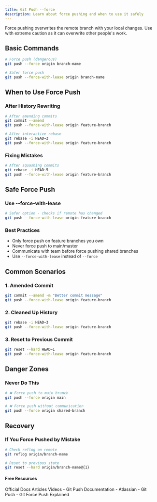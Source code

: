```yaml
---
title: Git Push --force
description: Learn about force pushing and when to use it safely
---
```

Force pushing overwrites the remote branch with your local changes. Use with extreme caution as it can overwrite other people's work.

## Basic Commands

```bash
# Force push (dangerous)
git push --force origin branch-name

# Safer force push
git push --force-with-lease origin branch-name
```

## When to Use Force Push

### After History Rewriting
```bash
# After amending commits
git commit --amend
git push --force-with-lease origin feature-branch

# After interactive rebase
git rebase -i HEAD~3
git push --force-with-lease origin feature-branch
```

### Fixing Mistakes
```bash
# After squashing commits
git rebase -i HEAD~5
git push --force-with-lease origin feature-branch
```

## Safe Force Push

### Use --force-with-lease
```bash
# Safer option - checks if remote has changed
git push --force-with-lease origin feature-branch
```

### Best Practices
- Only force push on feature branches you own
- Never force push to main/master
- Communicate with team before force pushing shared branches
- Use `--force-with-lease` instead of `--force`

## Common Scenarios

### 1. Amended Commit
```bash
git commit --amend -m "Better commit message"
git push --force-with-lease origin feature-branch
```

### 2. Cleaned Up History
```bash
git rebase -i HEAD~3
git push --force-with-lease origin feature-branch
```

### 3. Reset to Previous Commit
```bash
git reset --hard HEAD~1
git push --force-with-lease origin feature-branch
```

## Danger Zones

### Never Do This
```bash
# ❌ Force push to main branch
git push --force origin main

# ❌ Force push without communication
git push --force origin shared-branch
```

## Recovery

### If You Force Pushed by Mistake
```bash
# Check reflog on remote
git reflog origin/branch-name

# Reset to previous state
git reset --hard origin/branch-name@{1}
```

#### Free Resources

<Tabs defaultValue="official">
<TabsList>
<TabsTrigger value="official">Official Docs</TabsTrigger>
<TabsTrigger value="article">Articles</TabsTrigger>
<TabsTrigger value="video">Videos</TabsTrigger>
</TabsList>

<TabsContent value="official">
<Note type="note" title="official">
- <Link href="https://git-scm.com/docs/git-push">Git Push Documentation</Link>
</Note>
</TabsContent>
<TabsContent value="article">
<Note type="note" title="article">
- <Link href="https://www.atlassian.com/git/tutorials/syncing/git-push">Atlassian - Git Push</Link>
</Note>
</TabsContent>
<TabsContent value="video">
<Note type="note" title="video">
- <Link href="https://www.youtube.com/watch?v=CjcWiCg2P-Y">Git Force Push Explained</Link>
</Note>
</TabsContent>
</Tabs>
